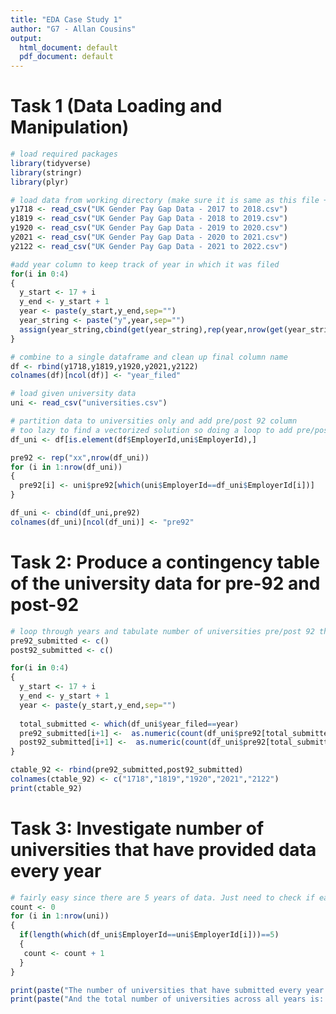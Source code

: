 ---
title: "EDA Case Study 1"
author: "G7 - Allan Cousins"
output:
  html_document: default
  pdf_document: default
---

# Task 1 (Data Loading and Manipulation)
```{r, echo = FALSE, include = FALSE}
# load required packages
library(tidyverse)
library(stringr)
library(plyr)

# load data from working directory (make sure it is same as this file + data)
y1718 <- read_csv("UK Gender Pay Gap Data - 2017 to 2018.csv")
y1819 <- read_csv("UK Gender Pay Gap Data - 2018 to 2019.csv")
y1920 <- read_csv("UK Gender Pay Gap Data - 2019 to 2020.csv")
y2021 <- read_csv("UK Gender Pay Gap Data - 2020 to 2021.csv")
y2122 <- read_csv("UK Gender Pay Gap Data - 2021 to 2022.csv")

#add year column to keep track of year in which it was filed
for(i in 0:4)
{
  y_start <- 17 + i
  y_end <- y_start + 1
  year <- paste(y_start,y_end,sep="")
  year_string <- paste("y",year,sep="")
  assign(year_string,cbind(get(year_string),rep(year,nrow(get(year_string)))))
}

# combine to a single dataframe and clean up final column name
df <- rbind(y1718,y1819,y1920,y2021,y2122)
colnames(df)[ncol(df)] <- "year_filed"

# load given university data
uni <- read_csv("universities.csv")

# partition data to universities only and add pre/post 92 column
# too lazy to find a vectorized solution so doing a loop to add pre/post-92 data
df_uni <- df[is.element(df$EmployerId,uni$EmployerId),]

pre92 <- rep("xx",nrow(df_uni))
for (i in 1:nrow(df_uni))
{
  pre92[i] <- uni$pre92[which(uni$EmployerId==df_uni$EmployerId[i])]
}

df_uni <- cbind(df_uni,pre92)
colnames(df_uni)[ncol(df_uni)] <- "pre92"

```

# Task 2: Produce a contingency table of the university data for pre-92 and post-92
```{r, echo = FALSE, message=FALSE}
# loop through years and tabulate number of universities pre/post 92 that have submitted data
pre92_submitted <- c()
post92_submitted <- c()

for(i in 0:4)
{
  y_start <- 17 + i
  y_end <- y_start + 1
  year <- paste(y_start,y_end,sep="")
  
  total_submitted <- which(df_uni$year_filed==year)
  pre92_submitted[i+1] <-  as.numeric(count(df_uni$pre92[total_submitted])[2,2])
  post92_submitted[i+1] <-  as.numeric(count(df_uni$pre92[total_submitted])[1,2])
}

ctable_92 <- rbind(pre92_submitted,post92_submitted)
colnames(ctable_92) <- c("1718","1819","1920","2021","2122")
print(ctable_92)

```

# Task 3: Investigate number of universities that have provided data every year
```{r, echo = FALSE, message=FALSE}
# fairly easy since there are 5 years of data. Just need to check if each unique employer ID is inputted 5 times
count <- 0
for (i in 1:nrow(uni))
{
  if(length(which(df_uni$EmployerId==uni$EmployerId[i]))==5)
  {
   count <- count + 1 
  }
}

print(paste("The number of universities that have submitted every year is: ",count,sep=""))
print(paste("And the total number of universities across all years is: ",nrow(uni), sep=""))

```